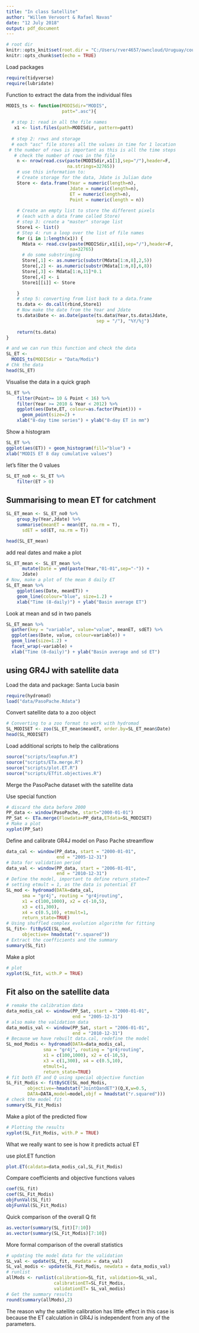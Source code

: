 ```yaml
---
title: "In class Satellite"
author: "Willem Vervoort & Rafael Navas"
date: "12 July 2018"
output: pdf_document
---
```

```r
# root dir
knitr::opts_knit$set(root.dir = "C:/Users/rver4657/owncloud/Uruguay/coursematerial")
knitr::opts_chunk$set(echo = TRUE)
```

Load packages

```r
require(tidyverse)
require(lubridate)
```

Function to extract the data from the individual files


```r
MODIS_ts <- function(MODISdir="MODIS",
                     patt=".asc"){
  
  # step 1: read in all the file names
   x1 <- list.files(path=MODISdir, pattern=patt)
  
  # step 2: rows and storage
  # each "asc" file stores all the values in time for 1 location
 # the number of rows is important as this is all the time steps
   # check the number of rows in the file
    n <- nrow(read.csv(paste(MODISdir,x1[1],sep="/"),header=F,
                       na.strings=32765))
    # use this information to:
    # Create storage for the data, Jdate is Julian date
    Store <- data.frame(Year = numeric(length=n),
                        Jdate = numeric(length=n),
                        ET = numeric(length=n),
                        Point = numeric(length = n))
    
    # Create an empty list to store the different pixels 
    # (each with a data frame called Store)
    # step 3: create a "master" storage list
    Store1 <- list()
    # Step 4: run a loop over the list of file names
    for (i in 1:length(x1)) {
      Mdata <- read.csv(paste(MODISdir,x1[i],sep="/"),header=F,
                        na=32765)
      # do some substringing
      Store[,1] <- as.numeric(substr(Mdata[1:n,8],2,5))
      Store[,2] <- as.numeric(substr(Mdata[1:n,8],6,8))
      Store[,3] <- Mdata[1:n,11]*0.1
      Store[,4] <- i
      Store1[[i]] <- Store

    }
    # step 5: converting from list back to a data.frame
    ts.data <- do.call(rbind,Store1) 
    # Now make the date from the Year and Jdate
    ts.data$Date <- as.Date(paste(ts.data$Year,ts.data$Jdate, 
                                  sep = "/"), "%Y/%j")
    
    return(ts.data)
}

# and we can run this function and check the data
SL_ET <- 
  MODIS_ts(MODISdir = "Data/Modis")
# Chk the data
head(SL_ET)

```

Visualise the data in a quick graph

```r
SL_ET %>%
    filter(Point>= 10 & Point < 16) %>%
    filter(Year >= 2010 & Year < 2012) %>%
    ggplot(aes(Date,ET, colour=as.factor(Point))) +
      geom_point(size=2) +
    xlab("8-day time series") + ylab("8-day ET in mm")
```

Show a histogram

```r
SL_ET %>%
ggplot(aes(ET)) + geom_histogram(fill="blue") +
xlab("MODIS ET 8 day cumulative values")
```

let's filter the 0 values
```r
SL_ET_no0 <- SL_ET %>%
    filter(ET > 0)
```


## Summarising to mean ET for catchment
```r
SL_ET_mean <- SL_ET_no0 %>%
    group_by(Year,Jdate) %>%
    summarise(meanET = mean(ET, na.rm = T),
      sdET = sd(ET, na.rm = T))

head(SL_ET_mean)
```

add real dates and make a plot

```r
SL_ET_mean <- SL_ET_mean %>%
      mutate(Date = ymd(paste(Year,"01-01",sep="-")) +
      Jdate)
# Now, make a plot of the mean 8 daily ET
SL_ET_mean %>%
    ggplot(aes(Date, meanET)) +
    geom_line(colour="blue", size=1.2) +
    xlab("Time (8-daily)") + ylab("Basin average ET")
```

Look at mean and sd in two panels

```r
SL_ET_mean %>%
  gather(key = "variable", value="value", meanET, sdET) %>%
  ggplot(aes(Date, value, colour=variable)) +
  geom_line(size=1.2) +
  facet_wrap(~variable) +
  xlab("Time (8-daily)") + ylab("Basin average and sd ET")
```

## using GR4J with satellite data

Load the data and package: Santa Lucia basin

```r
require(hydromad)
load("data/PasoPache.Rdata")
```

Convert satellite data to a zoo object

```r
# Converting to a zoo format to work with hydromad
SL_MODISET <- zoo(SL_ET_mean$meanET, order.by=SL_ET_mean$Date)
head(SL_MODISET)
```

Load additional scripts to help the calibrations

```r
source("scripts/leapfun.R")
source("scripts/ETa.merge.R")
source("scripts/plot.ET.R")
source("scripts/ETfit.objectives.R")
```

Merge the PasoPache dataset with the satellite data

Use special function

```r
# discard the data before 2000
PP_data <- window(PasoPache, start="2000-01-01")
PP_Sat <- ETa.merge(Flowdata=PP_data,ETdata=SL_MODISET)
# Make a plot
xyplot(PP_Sat)
```

Define and calibrate GR4J model on Paso Pache streamflow

```r
data_cal <- window(PP_data, start = "2000-01-01",
                   end = "2005-12-31")
# Data for validation period
data_val <- window(PP_data, start = "2006-01-01",
                   end = "2010-12-31")
# Define the model, important to define return_state=T
# setting etmult = 1, as the data is potential ET
SL_mod <- hydromad(DATA=data_cal,
      sma = "gr4j", routing = "gr4jrouting",
      x1 = c(100,1000), x2 = c(-10,5),
      x3 = c(1,300),
      x4 = c(0.5,10), etmult=1,
      return_state=TRUE)
# Using shuffled complex evolution algorithm for fitting
SL_fit<- fitBySCE(SL_mod,
      objective= hmadstat("r.squared"))
# Extract the coefficients and the summary
summary(SL_fit)
```

Make a plot

```r
# plot
xyplot(SL_fit, with.P = TRUE)
```

## Fit also on the satellite data

```r
# remake the calibration data
data_modis_cal <- window(PP_Sat, start = "2000-01-01",
                         end = "2005-12-31")
# also make the validation data
data_modis_val <- window(PP_Sat, start = "2006-01-01",
                         end = "2010-12-31")
# Because we have rebuilt data.cal, redefine the model
SL_mod_Modis <- hydromad(DATA=data_modis_cal,
              sma = "gr4j", routing = "gr4jrouting",
              x1 = c(100,1000), x2 = c(-10,5),
              x3 = c(1,300), x4 = c(0.5,10),
              etmult=1,
              return_state=TRUE)
# fit both ET and Q using special objective function
SL_Fit_Modis <- fitBySCE(SL_mod_Modis,
        objective=~hmadstat("JointQandET")(Q,X,w=0.5,
        DATA=DATA,model=model,objf = hmadstat("r.squared")))
# check the model fit
summary(SL_Fit_Modis)
```

Make a plot of the predicted flow

```r
# Plotting the results
xyplot(SL_Fit_Modis, with.P = TRUE)
```

What we really want to see is how it predicts actual ET

use plot.ET function

```r
plot.ET(caldata=data_modis_cal,SL_Fit_Modis)
```

Compare coefficients and objective functions values

```r
coef(SL_fit)
coef(SL_Fit_Modis)
objFunVal(SL_fit)
objFunVal(SL_Fit_Modis)
```

Quick comparison of the overall Q fit
```r
as.vector(summary(SL_fit)[7:10])
as.vector(summary(SL_Fit_Modis)[7:10])

```

More formal comparison of the overall statistics

```r
# updating the model data for the validation
SL_val <- update(SL_fit, newdata = data_val)
SL_val_modis <- update(SL_Fit_Modis, newdata = data_modis_val)
# runlist
allMods <- runlist(calibration=SL_fit, validation=SL_val,
                  calibrationET=SL_Fit_Modis,
                  validationET= SL_val_modis)
# Get the summary results
round(summary(allMods),2)
```

The reason why the satellite calibration has little effect in this case is because the ET calculation in GR4J is independent from any of the parameters.





